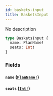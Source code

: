 ```yaml
---
id: baskets-input
title: BasketsInput
---
```


No description

```graphql
type BasketsInput {
  name: PlanName!
  seats: Int!
}
```

### Fields

#### `name` ([`PlanName!`](/docs/graphql/enums/plan-name))

#### `seats` ([`Int!`](/docs/graphql/scalars/int))
